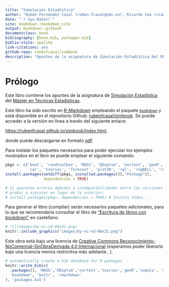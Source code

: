 ```yaml
--- 
title: "Simulación Estadística"
author: "Rubén Fernández Casal (ruben.fcasal@udc.es), Ricardo Cao (rcao@udc.es)"
date: "`r Sys.Date()`"
site: bookdown::bookdown_site
output: bookdown::gitbook
documentclass: book
bibliography: [book.bib, packages.bib]
biblio-style: apalike
link-citations: yes
github-repo: rubenfcasal/simbook
description: "Apuntes de la asignatura de Simulación Estadística del Máster en Técnicas Estadísticas."
---
```


# Prólogo {-}

Este libro contiene los apuntes de la asignatura de [Simulación Estadística](http://eamo.usc.es/pub/mte/index.php/es/?option=com_content&view=article&id=2201&idm=13&a%C3%B1o=2019) del [Máster en Técnicas Estadísticas](http://eio.usc.es/pub/mte). 

Este libro ha sido escrito en [R-Markdown](http://rmarkdown.rstudio.com) empleando el paquete [`bookdown`](https://bookdown.org/yihui/bookdown/)  y está disponible en el repositorio Github: [rubenfcasal/simbook](https://github.com/rubenfcasal/simbook). 
Se puede acceder a la versión en línea a través del siguiente enlace:

<https://rubenfcasal.github.io/simbook/index.html>.

donde puede descargarse en formato [pdf](https://rubenfcasal.github.io/simbook/Simulacion.pdf).

Para instalar los paquetes necesarios para poder ejecutar los ejemplos mostrados en el libro se puede emplear el siguiente comando:
```r
pkgs <- c('boot', 'randtoolbox', 'MASS', 'DEoptim', 'nortest', 'geoR', 'copula', 'sm',
          'car', 'tseries', 'forecast', 'plot3D', 'rgl', 'rngWELL', 'randtoolbox')
install.packages(setdiff(pkgs, installed.packages()[,"Package"]), 
                 dependencies = TRUE)

# Si aparecen errores debidos a incompatibilidades entre las versiones de los paquetes, 
# probar a ejecutar en lugar de lo anterior:
# install.packages(pkgs, dependencies = TRUE) # Instala todos...
```

Para generar el libro (compilar) serán necesarios paquetes adicionales, 
para lo que se recomendaría consultar el libro de ["Escritura de libros con bookdown" ](https://rubenfcasal.github.io/bookdown_intro) en castellano.



```r
# ![](images/by-nc-nd-88x31.png)
knitr::include_graphics("images/by-nc-nd-88x31.png")
```

Este obra está bajo una licencia de [Creative Commons Reconocimiento-NoComercial-SinObraDerivada 4.0 Internacional](https://creativecommons.org/licenses/by-nc-nd/4.0/deed.es_ES) 
(esperamos poder liberarlo bajo una licencia menos restrictiva más adelante...).

```r
# automatically create a bib database for R packages
knitr::write_bib(c(
  .packages(), 'MASS','DEoptim','nortest','tseries','geoR','copula', 'sm',
  'bookdown', 'knitr', 'rmarkdown'
), 'packages.bib')
```
